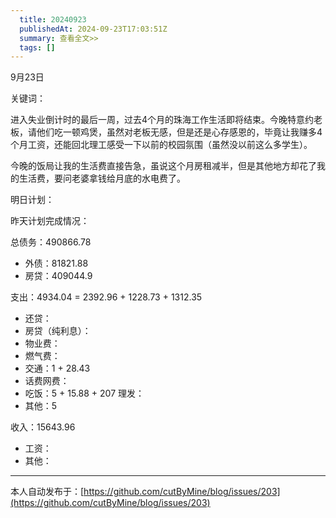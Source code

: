 ```yaml
---
  title: 20240923
  publishedAt: 2024-09-23T17:03:51Z
  summary: 查看全文>>
  tags: []
---
```


9月23日 

关键词：

进入失业倒计时的最后一周，过去4个月的珠海工作生活即将结束。今晚特意约老板，请他们吃一顿鸡煲，虽然对老板无感，但是还是心存感恩的，毕竟让我赚多4个月工资，还能回北理工感受一下以前的校园氛围（虽然没以前这么多学生）。

今晚的饭局让我的生活费直接告急，虽说这个月房租减半，但是其他地方却花了我的生活费，要问老婆拿钱给月底的水电费了。

明日计划：

昨天计划完成情况：

总债务：490866.78
- 外债：81821.88
- 房贷：409044.9

支出：4934.04 = 2392.96 + 1228.73 + 1312.35
- 还贷：
- 房贷（纯利息）：
- 物业费：
- 燃气费：
- 交通：1 + 28.43
- 话费网费：
- 吃饭：5 + 15.88 + 207
 理发：
- 其他：5

收入：15643.96
- 工资：
- 其他：


---
本人自动发布于：[https://github.com/cutByMine/blog/issues/203](https://github.com/cutByMine/blog/issues/203)
